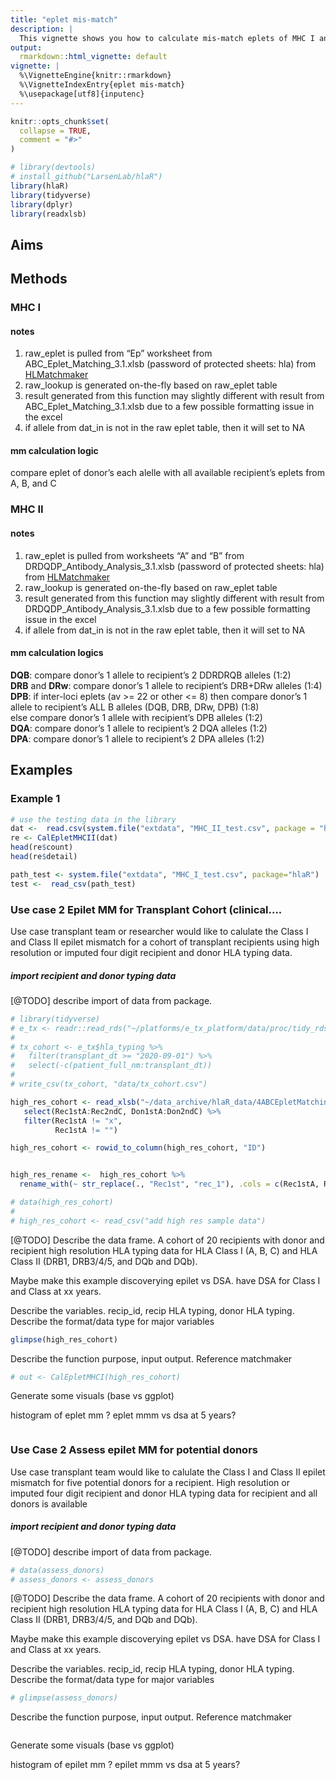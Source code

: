 ```yaml
---
title: "eplet mis-match"
description: |
  This vignette shows you how to calculate mis-match eplets of MHC I and II HLAs
output:
  rmarkdown::html_vignette: default
vignette: |
  %\VignetteEngine{knitr::rmarkdown}
  %\VignetteIndexEntry{eplet mis-match}
  %\usepackage[utf8]{inputenc}
---
```


```r
knitr::opts_chunk$set(
  collapse = TRUE,
  comment = "#>"
)
```

```r
# library(devtools)
# install_github("LarsenLab/hlaR")
library(hlaR)
library(tidyverse)
library(dplyr)
library(readxlsb)

```

## Aims

## Methods

### MHC I

#### notes

1.  raw\_eplet is pulled from "Ep" worksheet from ABC\_Eplet\_Matching\_3.1.xlsb (password of protected sheets: hla) from [HLMatchmaker](http://www.epitopes.net/index.html)
2.  raw\_lookup is generated on-the-fly based on raw\_eplet table
3.  result generated from this function may slightly different with result from ABC\_Eplet\_Matching\_3.1.xlsb due to a few possible formatting issue in the excel
4.  if allele from dat\_in is not in the raw eplet table, then it will set to NA

#### mm calculation logic

compare eplet of donor's each alelle with all available recipient's eplets from A, B, and C

### MHC II

#### notes

1.  raw\_eplet is pulled from worksheets "A" and "B" from DRDQDP\_Antibody\_Analysis\_3.1.xlsb (password of protected sheets: hla) from [HLMatchmaker](http://www.epitopes.net/index.html)
2.  raw\_lookup is generated on-the-fly based on raw\_eplet table
3.  result generated from this function may slightly different with result from DRDQDP\_Antibody\_Analysis\_3.1.xlsb due to a few possible formatting issue in the excel
4.  if allele from dat\_in is not in the raw eplet table, then it will set to NA

#### mm calculation logics

**DQB**: compare donor's 1 allele to recipient's 2 DDRDRQB alleles (1:2)<br> **DRB** and **DRw**: compare donor's 1 allele to recipient's DRB+DRw alleles (1:4)<br> **DPB**: if inter-loci eplets (av \>= 22 or other \<= 8) then compare donor's 1 allele to recipient's ALL B alleles (DQB, DRB, DRw, DPB) (1:8)<br>else compare donor's 1 allele with recipient's DPB alleles (1:2)<br> **DQA**: compare donor's 1 allele to recipient's 2 DQA alleles (1:2)<br> **DPA**: compare donor's 1 allele to recipient's 2 DPA alleles (1:2)<br>

## Examples

### Example 1

```r
# use the testing data in the library
dat <-  read.csv(system.file("extdata", "MHC_II_test.csv", package = "hlaR"), sep = ",", header = TRUE) 
re <- CalEpletMHCII(dat)
head(re$count)
head(re$detail)

path_test <- system.file("extdata", "MHC_I_test.csv", package="hlaR")
test <-  read_csv(path_test)
```

### Use case 2 Epilet MM for Transplant Cohort  (clinical.... 

Use case transplant team or researcher would like to calulate the Class I and Class II epilet mismatch for a cohort of transplant recipients using high resolution or imputed four digit recipient and donor HLA typing data.

##### import recipient and donor typing data

[@TODO] describe import of data from package.

```r
# library(tidyverse)
# e_tx <- readr::read_rds("~/platforms/e_tx_platform/data/proc/tidy_rds/e_tx_final_20201009.rds.gz")
# 
# tx_cohort <- e_tx$hla_typing %>% 
#   filter(transplant_dt >= "2020-09-01") %>% 
#   select(-c(patient_full_nm:transplant_dt))
# 
# write_csv(tx_cohort, "data/tx_cohort.csv")
```

```r
high_res_cohort <- read_xlsb("~/data_archive/hlaR_data/4ABCEpletMatchingVs02prototype.xlsb", sheet = "EnterData", skip = 1) %>% 
   select(Rec1stA:Rec2ndC, Don1stA:Don2ndC) %>% 
   filter(Rec1stA != "x",
          Rec1stA != "") 

high_res_cohort <- rowid_to_column(high_res_cohort, "ID")


high_res_rename <-  high_res_cohort %>% 
  rename_with(~ str_replace(., "Rec1st", "rec_1"), .cols = c(Rec1stA, Rec1stB, Rec1stC))


```

```r

# data(high_res_cohort)
# 
# high_res_cohort <- read_csv("add high res sample data")
```

[@TODO] Describe the data frame. A cohort of 20 recipients with donor and recipient high resolution HLA typing data for HLA Class I (A, B, C) and HLA Class II (DRB1, DRB3/4/5, and DQb and DQb).

Maybe make this example discoverying epilet vs DSA. have DSA for Class I and Class at xx years.

Describe the variables. recip\_id, recip HLA typing, donor HLA typing. Describe the format/data type for major variables

```r
glimpse(high_res_cohort)
```

Describe the function purpose, input output. Reference matchmaker

```r
# out <- CalEpletMHCI(high_res_cohort)
```

Generate some visuals (base vs ggplot)

histogram of eplet mm ? eplet mmm vs dsa at 5 years?

```r

```

### Use Case 2 Assess epilet MM for potential donors

Use case transplant team would like to calulate the Class I and Class II epilet mismatch for five potential donors for a recipient.   High resolution or imputed four digit recipient and donor HLA typing data for recipient and all donors is available

##### import recipient and donor typing data

[@TODO] describe import of data from package.

```r
# data(assess_donors)
# assess_donors <- assess_donors
```

[@TODO] Describe the data frame. A cohort of 20 recipients with donor and recipient high resolution HLA typing data for HLA Class I (A, B, C) and HLA Class II (DRB1, DRB3/4/5, and DQb and DQb).

Maybe make this example discoverying epilet vs DSA. have DSA for Class I and Class at xx years.

Describe the variables. recip\_id, recip HLA typing, donor HLA typing. Describe the format/data type for major variables

```r
# glimpse(assess_donors)
```

Describe the function purpose, input output. Reference matchmaker

```r

```

Generate some visuals (base vs ggplot)

histogram of epilet mm ? epilet mmm vs dsa at 5 years?

```r

```
